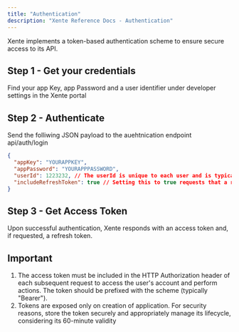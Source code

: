 ```yaml
---
title: "Authentication"
description: "Xente Reference Docs - Authentication"
---
```



Xente implements a token-based authentication scheme to ensure secure access to its API. 

## Step 1 - Get your credentials 
Find your app Key, app Password and a user identifier under developer settings in the Xente portal 

## Step 2 - Authenticate
Send the folliwing JSON payload to the auehtnication endpoint api/auth/login
```json Response
{
  "appKey": "YOURAPPKEY",
  "appPassword": "YOURAPPPASSWORD",
  "userId": 1223232, // The userId is unique to each user and is typically provided during the registration process or assigned by your system.
  "includeRefreshToken": true // Setting this to true requests that a refresh token be included in the response for managing token expiration.
}
```

## Step 3 - Get Access Token 

Upon successful authentication, Xente responds with an access token and, if requested, a refresh token.

## Important 

1. The access token must be included in the HTTP Authorization header of each subsequent request to access the user's account and perform actions. The token should be prefixed with the scheme (typically "Bearer").
2. Tokens are exposed only on creation of application. For security reasons, store the token securely and appropriately manage its lifecycle, considering its 60-minute validity